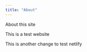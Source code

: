 ```yaml
---
title: "About"
---
```


About this site

This is a test website

This is another change to test netlify
